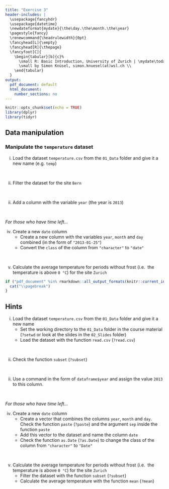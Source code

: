 ```yaml
---
title: "Exercise 3"
header-includes: |
  \usepackage{fancyhdr}
  \usepackage{datetime}
  \newdateformat{mydate}{\the\day.\the\month.\the\year}
  \pagestyle{fancy}
  \renewcommand{\headrulewidth}{0pt}
  \fancyhead[L]{\empty}
  \fancyhead[R]{\thepage}
  \fancyfoot[C]{
    \begin{tabular}[b]{c}%
      \small R: Basic Introduction, University of Zurich | \mydate\today\ \\
      \small by Simon Knüsel, simon.knuesel(at)wsl.ch \\
    \end{tabular}
  }
output:
  pdf_document: default
  html_document:
    number_sections: no
---
```


```r
knitr::opts_chunk$set(echo = TRUE)
library(dplyr)
library(tidyr)
```

## Data manipulation

### Manipulate the `temperature` dataset

i) Load the dataset `temperature.csv` from the `01_Data` folder and
give it a new name (e.g. `temp`)

<br>

ii) Filter the dataset for the site `Bern`

<br>

ii) Add a column with the variable `year` (the year is `2013`)

<br>

*For those who have time left...*

iv) Create a new `date` column
    - Create a new column with the variables `year`, `month` and `day` combined
      (in the form of `"2013-01-25"`)
    - Convert the `class` of the column from `"character"` to `"date"`
  
<br>

v) Calculate the average temperature for periods without frost (i.e. 
the temperature is above `0 °C`) for the site `Zurich`


```r
if ("pdf_document" %in% rmarkdown::all_output_formats(knitr::current_input())) {
  cat("\\pagebreak")
}
```

## Hints

i) Load the dataset `temperature.csv` from the `01_Data` folder and
give it a new name
   - Set the working directory to the `01_Data` folder in the course material
     (`?setwd` or look at the slides in the `02_Slides` folder)
   - Load the dataset with the function `read.csv` (`?read.csv`)

<br>

ii) Check the function `subset` (`?subset`)

<br>

ii) Use a command in the form of `dataframe$year` and assign the value `2013`
to this column.

<br>

*For those who have time left...*

iv) Create a new `date` column
    - Create a vector that combines the columns `year`, `month` and `day`.
      Check the function `paste` (`?paste`) and the argument `sep` inside the
      function `paste`
    - Add this vector to the dataset and name the column `date`
    - Check the function `as.Date` (`?as.Date`) to change the class of the
      column from `"character"` to `"Date"`
  
<br>

v) Calculate the average temperature for periods without frost (i.e. 
the temperature is above `0 °C`) for the site `Zurich`
   - Filter the dataset with the function `subset` (`?subset`)
   - Calculate the average temperature with the function `mean` (`?mean`)

